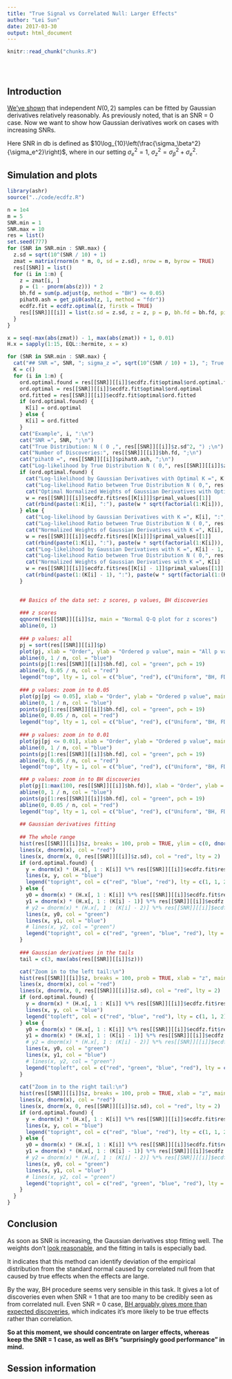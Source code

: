 ```yaml
---
title: "True Signal vs Correlated Null: Larger Effects"
author: "Lei Sun"
date: 2017-03-30
output: html_document
---
```


<!-- The file analysis/chunks.R contains chunks that define default settings
shared across the workflowr files. -->
```r
knitr::read_chunk("chunks.R")
```

<!-- Update knitr chunk options -->
```r
```

<!-- Insert the date the file was last updated -->
```r
```

<!-- Insert the code version (Git commit SHA1) if Git repository exists and R
 package git2r is installed -->
```r
```

<!-- Add your analysis here -->


## Introduction

[We've shown](alternative.html) that independent $N(0, 2)$ samples can be fitted by Gaussian derivatives relatively reasonably.  As previously noted, that is an SNR = 0 case.  Now we want to show how Gaussian derivatives work on cases with increasing SNRs.

Here SNR in db is defined as $10\log_{10}\left(\frac{\sigma_\beta^2}{\sigma_e^2}\right)$, where in our setting $\sigma_e^2 = 1$, $\sigma_z^2 = \sigma_\beta^2 + \sigma_e^2$.

## Simulation and plots

```r
library(ashr)
source("../code/ecdfz.R")
```

```r
n = 1e4
m = 5
SNR.min = 1
SNR.max = 10
res = list()
set.seed(777)
for (SNR in SNR.min : SNR.max) {
  z.sd = sqrt(10^(SNR / 10) + 1)
  zmat = matrix(rnorm(n * m, 0, sd = z.sd), nrow = m, byrow = TRUE)
  res[[SNR]] = list()
  for (i in 1:m) {
    z = zmat[i, ]
    p = (1 - pnorm(abs(z))) * 2
    bh.fd = sum(p.adjust(p, method = "BH") <= 0.05)
    pihat0.ash = get_pi0(ash(z, 1, method = "fdr"))
    ecdfz.fit = ecdfz.optimal(z, firstk = TRUE)
    res[[SNR]][[i]] = list(z.sd = z.sd, z = z, p = p, bh.fd = bh.fd, pihat0.ash = pihat0.ash, ecdfz.fit = ecdfz.fit)
  }
}
```

```r
x = seq(-max(abs(zmat)) - 1, max(abs(zmat)) + 1, 0.01)
H.x = sapply(1:15, EQL::hermite, x = x)
```

```r
for (SNR in SNR.min : SNR.max) {
  cat("## SNR =", SNR, "; sigma_z =", sqrt(10^(SNR / 10) + 1), "; True Distribution: N ( 0 ,", res[[SNR]][[i]]$z.sd^2, ") . \n")
  K = c()
  for (i in 1:m) {
    ord.optimal.found = res[[SNR]][[i]]$ecdfz.fit$optimal$ord.optimal.found
    ord.optimal = res[[SNR]][[i]]$ecdfz.fit$optimal$ord.optimal
    ord.fitted = res[[SNR]][[i]]$ecdfz.fit$optimal$ord.fitted
    if (ord.optimal.found) {
      K[i] = ord.optimal
    } else {
      K[i] = ord.fitted
    }
    cat("Example", i, ":\n")
    cat("SNR =", SNR, ";\n")
    cat("True Distribution: N ( 0 ,", res[[SNR]][[i]]$z.sd^2, ") ;\n")
    cat("Number of Discoveries:", res[[SNR]][[i]]$bh.fd, ";\n")
    cat("pihat0 =", res[[SNR]][[i]]$pihat0.ash, ";\n")
    cat("Log-likelihood by True Distribution N ( 0,", res[[SNR]][[i]]$z.sd^2, ") :", sum(log(dnorm(res[[SNR]][[i]]$z, mean = 0, sd = res[[SNR]][[i]]$z.sd))), ";\n")
    if (ord.optimal.found) {
      cat("Log-likelihood by Gaussian Derivatives with Optimal K =", K[i], ":", -res[[SNR]][[i]]$ecdfz.fit$res[[K[i]]]$optimal_value + sum(log(dnorm(res[[SNR]][[i]]$z))), ";\n")
      cat("Log-likelihood Ratio between True Distribution N ( 0,", res[[SNR]][[i]]$z.sd^2, ") and Fitted Gaussian Derivatives with Optimal K =", K[i], ":", sum(log(dnorm(res[[SNR]][[i]]$z, mean = 0, sd = res[[SNR]][[i]]$z.sd))) - (-res[[SNR]][[i]]$ecdfz.fit$res[[K[i]]]$optimal_value + sum(log(dnorm(res[[SNR]][[i]]$z)))), ";\n")
      cat("Optimal Normalized Weights of Gaussian Derivatives with Optimal K =", K[i], ":\n")
      w = res[[SNR]][[i]]$ecdfz.fit$res[[K[i]]]$primal_values[[1]]
      cat(rbind(paste(1:K[i], ":"), paste(w * sqrt(factorial(1:K[i])), ";")), "\n", sep = " ")
    } else {
      cat("Log-likelihood by Gaussian Derivatives with K =", K[i], ":", -res[[SNR]][[i]]$ecdfz.fit$res[[K[i]]]$optimal_value + sum(log(dnorm(res[[SNR]][[i]]$z))), ";\n")
      cat("Log-likelihood Ratio between True Distribution N ( 0,", res[[SNR]][[i]]$z.sd^2, ") and Fitted Gaussian Derivatives with K =", K[i], ":", sum(log(dnorm(res[[SNR]][[i]]$z, mean = 0, sd = res[[SNR]][[i]]$z.sd))) - (-res[[SNR]][[i]]$ecdfz.fit$res[[K[i]]]$optimal_value + sum(log(dnorm(res[[SNR]][[i]]$z)))), ";\n")
      cat("Normalized Weights of Gaussian Derivatives with K =", K[i], ":\n")
      w = res[[SNR]][[i]]$ecdfz.fit$res[[K[i]]]$primal_values[[1]]
      cat(rbind(paste(1:K[i], ":"), paste(w * sqrt(factorial(1:K[i])), ";")), "\n", sep = " ")
      cat("Log-likelihood by Gaussian Derivatives with K =", K[i] - 1, ":", -res[[SNR]][[i]]$ecdfz.fit$res[[K[i] - 1]]$optimal_value + sum(log(dnorm(res[[SNR]][[i]]$z))), ";\n")
      cat("Log-likelihood Ratio between True Distribution N ( 0,", res[[SNR]][[i]]$z.sd^2, ") and Fitted Gaussian Derivatives with K =", K[i] - 1, ":", sum(log(dnorm(res[[SNR]][[i]]$z, mean = 0, sd = res[[SNR]][[i]]$z.sd))) - (-res[[SNR]][[i]]$ecdfz.fit$res[[K[i] - 1]]$optimal_value + sum(log(dnorm(res[[SNR]][[i]]$z)))), ";\n")
      cat("Normalized Weights of Gaussian Derivatives with K =", K[i] - 1, ":\n")
      w = res[[SNR]][[i]]$ecdfz.fit$res[[K[i] - 1]]$primal_values[[1]]
      cat(rbind(paste(1:(K[i] - 1), ":"), paste(w * sqrt(factorial(1:(K[i] - 1))), ";")), "\n", sep = " ")
    }

    
    ## Basics of the data set: z scores, p values, BH discoveries
    
    ### z scores
    qqnorm(res[[SNR]][[i]]$z, main = "Normal Q-Q plot for z scores")
    abline(0, 1)
    
    ### p values: all
    pj = sort(res[[SNR]][[i]]$p)
    plot(pj, xlab = "Order", ylab = "Ordered p value", main = "All p values")
    abline(0, 1 / n, col = "blue")
    points(pj[1:res[[SNR]][[i]]$bh.fd], col = "green", pch = 19)
    abline(0, 0.05 / n, col = "red")
    legend("top", lty = 1, col = c("blue", "red"), c("Uniform", "BH, FDR = 0.05"))
    
    ### p values: zoom in to 0.05
    plot(pj[pj <= 0.05], xlab = "Order", ylab = "Ordered p value", main = expression(paste("Zoom-in to all ", p <= 0.05)), ylim = c(0, 0.05))
    abline(0, 1 / n, col = "blue")
    points(pj[1:res[[SNR]][[i]]$bh.fd], col = "green", pch = 19)
    abline(0, 0.05 / n, col = "red")
    legend("top", lty = 1, col = c("blue", "red"), c("Uniform", "BH, FDR = 0.05"))
    
    ### p values: zoom in to 0.01
    plot(pj[pj <= 0.01], xlab = "Order", ylab = "Ordered p value", main = expression(paste("Zoom-in to all ", p <= 0.01)), ylim = c(0, 0.01))
    abline(0, 1 / n, col = "blue")
    points(pj[1:res[[SNR]][[i]]$bh.fd], col = "green", pch = 19)
    abline(0, 0.05 / n, col = "red")
    legend("top", lty = 1, col = c("blue", "red"), c("Uniform", "BH, FDR = 0.05"))

    ### p values: zoom in to BH discoveries
    plot(pj[1:max(100, res[[SNR]][[i]]$bh.fd)], xlab = "Order", ylab = "Ordered p value", main = "Zoom-in to all the discoveries by BH", ylim = c(0, pj[max(100, res[[SNR]][[i]]$bh.fd)]))
    abline(0, 1 / n, col = "blue")
    points(pj[1:res[[SNR]][[i]]$bh.fd], col = "green", pch = 19)
    abline(0, 0.05 / n, col = "red")
    legend("top", lty = 1, col = c("blue", "red"), c("Uniform", "BH, FDR = 0.05"))
    
    ## Gaussian derivatives fitting
    
    ## The whole range
    hist(res[[SNR]][[i]]$z, breaks = 100, prob = TRUE, ylim = c(0, dnorm(0)), xlab = "z", main = "Histogram of z", xlim = c(-max(abs(res[[SNR]][[i]]$z)), max(abs(res[[SNR]][[i]]$z))))
    lines(x, dnorm(x), col = "red")
    lines(x, dnorm(x, 0, res[[SNR]][[i]]$z.sd), col = "red", lty = 2)
    if (ord.optimal.found) {
      y = dnorm(x) * (H.x[, 1 : K[i]] %*% res[[SNR]][[i]]$ecdfz.fit$res[[K[i]]]$primal_values[[1]] + 1)
      lines(x, y, col = "blue")
      legend("topright", col = c("red", "blue", "red"), lty = c(1, 1, 2), c("N(0, 1)", paste("Optimal K =", K[i]), expression(N(0, sigma[z]^2))))
    } else {
      y0 = dnorm(x) * (H.x[, 1 : K[i]] %*% res[[SNR]][[i]]$ecdfz.fit$res[[K[i]]]$primal_values[[1]] + 1)
      y1 = dnorm(x) * (H.x[, 1 : (K[i] - 1)] %*% res[[SNR]][[i]]$ecdfz.fit$res[[K[i] - 1]]$primal_values[[1]] + 1)
      # y2 = dnorm(x) * (H.x[, 1 : (K[i] - 2)] %*% res[[SNR]][[i]]$ecdfz.fit$res[[K[i] - 2]]$primal_values[[1]] + 1)
      lines(x, y0, col = "green")
      lines(x, y1, col = "blue")
      # lines(x, y2, col = "green")
      legend("topright", col = c("red", "green", "blue", "red"), lty = c(1, 1, 1, 2), c("N(0, 1)", paste("K =", K[i] : (K[i] - 1)), expression(N(0, sigma[z]^2))))
    }
    
    ### Gaussian derivatives in the tails
    tail = c(3, max(abs(res[[SNR]][[i]]$z)))

    cat("Zoom in to the left tail:\n")
    hist(res[[SNR]][[i]]$z, breaks = 100, prob = TRUE, xlab = "z", main = "Histogram of z in the left tail", xlim = sort(-tail), ylim = c(0, dnorm(min(abs(tail)), 0, res[[SNR]][[i]]$z.sd)))
    lines(x, dnorm(x), col = "red")
    lines(x, dnorm(x, 0, res[[SNR]][[i]]$z.sd), col = "red", lty = 2)
    if (ord.optimal.found) {
      y = dnorm(x) * (H.x[, 1 : K[i]] %*% res[[SNR]][[i]]$ecdfz.fit$res[[K[i]]]$primal_values[[1]] + 1)
      lines(x, y, col = "blue")
      legend("topleft", col = c("red", "blue", "red"), lty = c(1, 1, 2), c("N(0, 1)", paste("Optimal K =", K[i]), expression(N(0, sigma[z]^2))))
    } else {
      y0 = dnorm(x) * (H.x[, 1 : K[i]] %*% res[[SNR]][[i]]$ecdfz.fit$res[[K[i]]]$primal_values[[1]] + 1)
      y1 = dnorm(x) * (H.x[, 1 : (K[i] - 1)] %*% res[[SNR]][[i]]$ecdfz.fit$res[[K[i] - 1]]$primal_values[[1]] + 1)
      # y2 = dnorm(x) * (H.x[, 1 : (K[i] - 2)] %*% res[[SNR]][[i]]$ecdfz.fit$res[[K[i] - 2]]$primal_values[[1]] + 1)
      lines(x, y0, col = "green")
      lines(x, y1, col = "blue")
      # lines(x, y2, col = "green")
      legend("topleft", col = c("red", "green", "blue", "red"), lty = c(1, 1, 1, 2), c("N(0, 1)", paste("K =", K[i] : (K[i] - 1)), expression(N(0, sigma[z]^2))))
    }
    
    cat("Zoom in to the right tail:\n")
    hist(res[[SNR]][[i]]$z, breaks = 100, prob = TRUE, xlab = "z", main = "Histogram of z in the right tail", xlim = sort(tail), ylim = c(0, dnorm(min(abs(tail)), 0, res[[SNR]][[i]]$z.sd)))
    lines(x, dnorm(x), col = "red")
    lines(x, dnorm(x, 0, res[[SNR]][[i]]$z.sd), col = "red", lty = 2)
    if (ord.optimal.found) {
      y = dnorm(x) * (H.x[, 1 : K[i]] %*% res[[SNR]][[i]]$ecdfz.fit$res[[K[i]]]$primal_values[[1]] + 1)
      lines(x, y, col = "blue")
      legend("topright", col = c("red", "blue", "red"), lty = c(1, 1, 2), c("N(0, 1)", paste("Optimal K =", K[i]), expression(N(0, sigma[z]^2))))
    } else {
      y0 = dnorm(x) * (H.x[, 1 : K[i]] %*% res[[SNR]][[i]]$ecdfz.fit$res[[K[i]]]$primal_values[[1]] + 1)
      y1 = dnorm(x) * (H.x[, 1 : (K[i] - 1)] %*% res[[SNR]][[i]]$ecdfz.fit$res[[K[i] - 1]]$primal_values[[1]] + 1)
      # y2 = dnorm(x) * (H.x[, 1 : (K[i] - 2)] %*% res[[SNR]][[i]]$ecdfz.fit$res[[K[i] - 2]]$primal_values[[1]] + 1)
      lines(x, y0, col = "green")
      lines(x, y1, col = "blue")
      # lines(x, y2, col = "green")
      legend("topright", col = c("red", "green", "blue", "red"), lty = c(1, 1, 1, 2), c("N(0, 1)", paste("K =", K[i] : (K[i] - 1)), expression(N(0, sigma[z]^2))))
    }
  }
}
```

## Conclusion

As soon as SNR is increasing, the Gaussian derivatives stop fitting well.  The weights don't [look reasonable](gaussian_derivatives_5.html#weight_constraints), and the fitting in tails is especially bad.

It indicates that this method can identify deviation of the empirical distribution from the standard normal caused by correlated null from that caused by true effects when the effects are large.

By the way, BH procedure seems very sensible in this task.  It gives a lot of discoveries even when SNR = 1 that are too many to be credibly seen as from correlated null.  Even SNR = 0 case, [BH arguably gives more than expected discoveries](alternative.html), which indicates it's more likely to be true effects rather than correlation.

**So at this moment, we should concentrate on larger effects, whereas keep the SNR = 1 case, as well as BH's "surprisingly good performance" in mind.**

## Session information

<!-- Insert the session information into the document -->
```r
```
